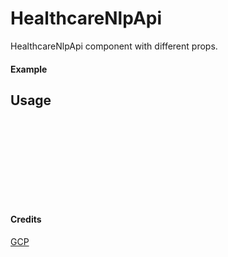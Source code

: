
<Meta of={HealthcareNlpApi} title="GCP/HealthcareNlpApi" />

# HealthcareNlpApi

HealthcareNlpApi component with different props.

#### Example

<Canvas of={HealthcareNlpApi.Primary} />

## Usage

```ts
import { HealthcareNlpApi } from "yadl-ui";

const Example = () => {
  return (
      <HealthcareNlpApi />
  );
};

export default Example;
```

#### Credits
[GCP](https://cloud.google.com/icons)
